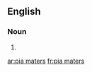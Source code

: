 
==English==

===Noun===
{{head|en|plural}}

# {{plural of|pia mater|lang=en|nocat=1}}

[[ar:pia maters]]
[[fr:pia maters]]